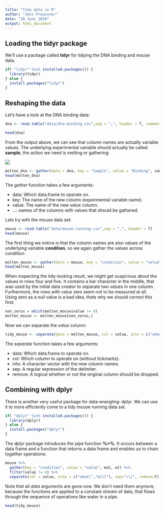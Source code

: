 ```yaml
---
title: "Tidy data in R"
author: "Jens Preussner"
date: "28 Juni 2016"
output: html_document
---
```


## Loading the tidyr package

We'll use a package called **tidyr** for tidying the DNA binding and mouse data.

```r
if( "tidyr" %in% installed.packages()) {
  library(tidyr)
} else { 
  install.packages("tidyr")
}
```

## Reshaping the data

Let's have a look at the DNA binding data:


```r
dna <- read.table("data/dna-binding.csv",sep = ";", header = T, comment.char = "#", dec = ",")
```

```r
head(dna)
```

From the output above, we can see that column names are actually variable values. The underlying experimental variable should actually be called **sample**, the action we need is melting or gathering:

![](images/gather.png)

```r
molten_dna <- gather(data = dna, key = "Sample", value = "Binding", sample1, sample2, sample3)
head(molten_dna)
```

The *gather* function takes a few arguments:

+ data: Which data.frame to operate on.
+ key: The name of the new column (experimental variable name).
+ value: The name of the new value column.
+ ...: names of the columns with values that should be gathered.

Lets try with the mouse data set:

```r
mouse <- read.table("data/mouse-running.csv",sep = ",", header = T)
head(mouse)
```

The first thing we notice is that the column names are also values of the underlying variable **condition**, so we again gather the values across condition:

```r
molten_mouse <- gather(data = mouse, key = "condition", value = "value", mut, wt)
head(molten_mouse)
```

When inspecting the tidy-looking result, we might get suspicious about the values in rows four and five. It contains a bar character in the middle, that was used by the initial data creator to separate two values in one column. Furthermore, the rows with value zero seem not to be measured at all. Using zero as a null value is a bad idea, thats why we should correct this first:

```r
non_zeros = which(molten_mouse$value != 0)
molten_mouse <- molten_mouse[non_zeros,]
```

Now we can separate the *value* column:

```r
tidy_mouse <- separate(data = molten_mouse, col = value, into = c("wheel","mill"), sep="\\|", remove=T)
```

The *separate* function takes a few arguments:

+ data: Which data.frame to operate on.
+ col: Which column to operate on (without tickmarks).
+ into: A character vector with the new column names.
+ sep: A regular expression of the delimiter.
+ remove: A logical whether or not the original column should be dropped.

## Combining with dplyr

There is another very useful package for data wrangling: dplyr. We can use it to more efficiently come to a tidy mouse running data set.

```r
if( "dplyr" %in% installed.packages()) {
  library(dplyr)
} else { 
  install.packages("dplyr")
}
```

The *dplyr* package introduces the pipe function **%>%**. It occurs between a data frame and a function that returns a data frame and enables us to chain together operations:

```r
mouse %>%
  gather(key = "condition", value = "value", mut, wt) %>%
  filter(value != 0) %>%
  separate(col = value, into = c("wheel","mill"), sep="\\|", remove=T) -> tidy_mouse
```

Note that all *data* arguments are gone now. We don't need them anymore, because the functions are applied to a constant *stream* of data, that flows through the sequence of operations like water in a pipe.

```r
head(tidy_mouse)
```